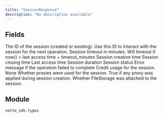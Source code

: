 ```yaml
---
title: "SessionResponse"
description: "No description available"
---
```




## Fields

<ParamField path="session_id" type="str" required>
  The ID of the session (created or existing). Use this ID to interact with the session for the next operation.
</ParamField>

<ParamField path="timeout_minutes" type="int" required>
  Session timeout in minutes. Will timeout if now() > last access time + timeout_minutes
</ParamField>

<ParamField path="created_at" type="datetime" required>
  Session creation time
</ParamField>

<ParamField path="closed_at" type="UnionType[datetime, None]" required>
  Session closing time
</ParamField>

<ParamField path="last_accessed_at" type="datetime" required>
  Last access time
</ParamField>

<ParamField path="duration" type="timedelta" required>
  Session duration
</ParamField>

<ParamField path="status" type="Literal['active', 'closed', 'error', 'timed_out']" required>
  Session status
</ParamField>

<ParamField path="error" type="UnionType[str, None]" required>
  Error message if the operation failed to complete
</ParamField>

<ParamField path="credit_usage" type="UnionType[float, None]" required>
  Credit usage for the session. None
</ParamField>

<ParamField path="proxies" type="bool" required>
  Whether proxies were used for the session. True if any proxy was applied during session creation.
</ParamField>

<ParamField path="browser_type" type="Literal['chromium', 'chrome', 'firefox']" required>
</ParamField>

<ParamField path="use_file_storage" type="bool" required>
  Whether FileStorage was attached to the session.
</ParamField>


## Module

`notte_sdk.types`
